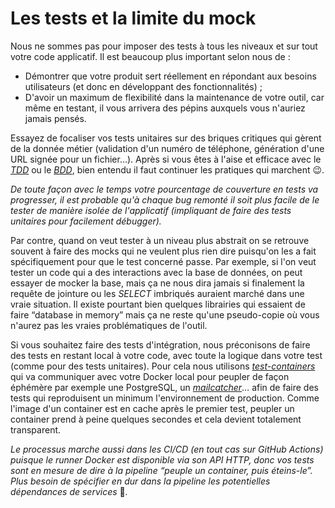 # Les tests et la limite du mock

Nous ne sommes pas pour imposer des tests à tous les niveaux et sur tout votre code applicatif. Il est beaucoup plus important selon nous de :

- Démontrer que votre produit sert réellement en répondant aux besoins utilisateurs (et donc en développant des fonctionnalités) ;
- D'avoir un maximum de flexibilité dans la maintenance de votre outil, car même en testant, il vous arrivera des pépins auxquels vous n'auriez jamais pensés.

Essayez de focaliser vos tests unitaires sur des briques critiques qui gèrent de la donnée métier (validation d'un numéro de téléphone, génération d'une URL signée pour un fichier…). Après si vous êtes à l'aise et efficace avec le [_TDD_](https://fr.wikipedia.org/wiki/Test_driven_development) ou le [_BDD_](https://en.wikipedia.org/wiki/Behavior-driven_development), bien entendu il faut continuer les pratiques qui marchent 😉.

_De toute façon avec le temps votre pourcentage de couverture en tests va progresser, il est probable qu'à chaque bug remonté il soit plus facile de le tester de manière isolée de l'applicatif (impliquant de faire des tests unitaires pour facilement débugger)._

Par contre, quand on veut tester à un niveau plus abstrait on se retrouve souvent à faire des mocks qui ne veulent plus rien dire puisqu'on les a fait spécifiquement pour que le test concerné passe. Par exemple, si l'on veut tester un code qui a des interactions avec la base de données, on peut essayer de mocker la base, mais ça ne nous dira jamais si finalement la requête de jointure ou les _SELECT_ imbriqués auraient marché dans une vraie situation. Il existe pourtant bien quelques librairies qui essaient de faire “database in memory” mais ça ne reste qu'une pseudo-copie où vous n'aurez pas les vraies problématiques de l'outil.

Si vous souhaitez faire des tests d'intégration, nous préconisons de faire des tests en restant local à votre code, avec toute la logique dans votre test (comme pour des tests unitaires). Pour cela nous utilisons [_test-containers_](https://github.com/testcontainers/testcontainers-node) qui va communiquer avec votre Docker local pour peupler de façon éphémère par exemple une PostgreSQL, un [_mailcatcher_](https://hub.docker.com/r/aerzas/mailcatcher)… afin de faire des tests qui reproduisent un minimum l'environnement de production. Comme l'image d'un container est en cache après le premier test, peupler un container prend à peine quelques secondes et cela devient totalement transparent.

_Le processus marche aussi dans les CI/CD (en tout cas sur GitHub Actions) puisque le runner Docker est disponible via son API HTTP, donc vos tests sont en mesure de dire à la pipeline “peuple un container, puis éteins-le”. Plus besoin de spécifier en dur dans la pipeline les potentielles dépendances de services_ 🙌*.*
